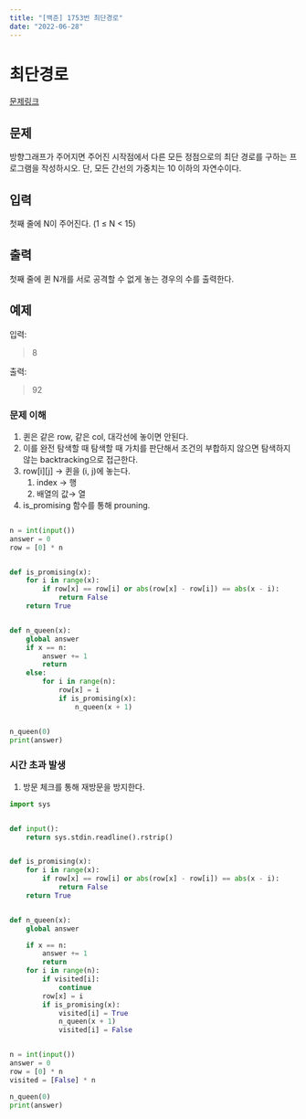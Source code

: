 ```yaml
---
title: "[백준] 1753번 최단경로"
date: "2022-06-28"
---
```


# 최단경로

[문제링크](https://www.acmicpc.net/problem/1753)

## 문제

방향그래프가 주어지면 주어진 시작점에서 다른 모든 정점으로의 최단 경로를 구하는 프로그램을 작성하시오. 단, 모든 간선의 가중치는 10 이하의 자연수이다.

## 입력

첫째 줄에 N이 주어진다. (1 ≤ N < 15)

## 출력

첫째 줄에 퀸 N개를 서로 공격할 수 없게 놓는 경우의 수를 출력한다.

## 예제

입력:

> 8

출력:

> 92

### 문제 이해

1. 퀸은 같은 row, 같은 col, 대각선에 놓이면 안된다.
2. 이를 완전 탐색할 때 탐색할 때 가치를 판단해서 조건의 부합하지 않으면 탐색하지 않는 backtracking으로 접근한다.
3. row[i][j] → 퀸을 (i, j)에 놓는다.
   1. index → 행
   2. 배열의 값→ 열
4. is_promising 함수를 통해 prouning.

```python

n = int(input())
answer = 0
row = [0] * n


def is_promising(x):
    for i in range(x):
        if row[x] == row[i] or abs(row[x] - row[i]) == abs(x - i):
            return False
    return True


def n_queen(x):
    global answer
    if x == n:
        answer += 1
        return
    else:
        for i in range(n):
            row[x] = i
            if is_promising(x):
                n_queen(x + 1)


n_queen(0)
print(answer)
```

### 시간 초과 발생

1. 방문 체크를 통해 재방문을 방지한다.

```python
import sys


def input():
    return sys.stdin.readline().rstrip()


def is_promising(x):
    for i in range(x):
        if row[x] == row[i] or abs(row[x] - row[i]) == abs(x - i):
            return False
    return True


def n_queen(x):
    global answer

    if x == n:
        answer += 1
        return
    for i in range(n):
        if visited[i]:
            continue
        row[x] = i
        if is_promising(x):
            visited[i] = True
            n_queen(x + 1)
            visited[i] = False


n = int(input())
answer = 0
row = [0] * n
visited = [False] * n

n_queen(0)
print(answer)
```
